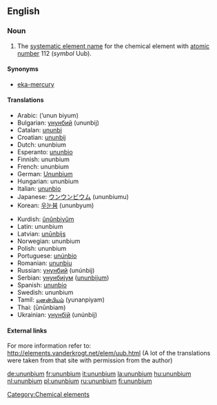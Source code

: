 ==English==
{{elements|Uub|roentgenium|Rg|ununtrium|Uut}}
=== Noun ===
{{en-noun|-}}
{{wikipedia}}

#The [[systematic element name]] for the chemical element with [[atomic number]] 112 (''symbol'' Uub).

====Synonyms====
*[[eka-mercury]]

==== Translations ====
{{top}}
*Arabic: {{ARchar|[[أنون بيوم]]}} (’unun biyum) {{m}}
*Bulgarian: [[унунбий]] (ununbij) {{m}}
*Catalan: [[ununbi]] {{m}}
*Croatian: [[ununbij]]
*Dutch: ununbium {{n}}
*Esperanto: [[ununbio]]
*Finnish: ununbium
*French: ununbium {{m}}
*German: [[Ununbium]] {{n}}
*Hungarian: ununbium
*Italian: [[ununbio]] {{m}}
*Japanese: [[ウンウンビウム]] (ununbiumu)
*Korean: [[우눈븀]] (ununbyum)
{{mid}}
*Kurdish: [[ûnûnbiyûm]]
*Latin: ununbium {{n}}
*Latvian: [[unūnbijs]]
*Norwegian: ununbium
*Polish: ununbium {{m}}
*Portuguese: [[unúnbio]] {{m}}
*Romanian: [[ununbiu]] {{n}}
*Russian: [[унунбий]] (unúnbij) {{m}}
*Serbian: [[унунбијум]] ([[ununbijum]]) {{m}}
*Spanish: [[ununbio]] {{m}}
*Swedish: ununbium
*Tamil: [[யுனன்பியம்]] (yunanpiyam)
*Thai: {{THchar|[[อูนอูนเบียม]]}} (ūnūnbiam)
*Ukrainian: [[унунбій]] (unúnbij) {{m}}
{{bottom}}

====External links====
For more information refer to:
http://elements.vanderkrogt.net/elem/uub.html
(A lot of the translations were taken from that site with permission from the author)

[[Category:Chemical elements]]

[[de:ununbium]]
[[fr:ununbium]]
[[it:ununbium]]
[[la:ununbium]]
[[hu:ununbium]]
[[nl:ununbium]]
[[pl:ununbium]]
[[ru:ununbium]]
[[fi:ununbium]]